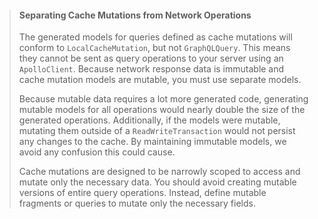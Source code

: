 > #### Separating Cache Mutations from Network Operations
>
> The generated models for queries defined as cache mutations will conform to `LocalCacheMutation`, but not `GraphQLQuery`. This means they cannot be sent as query operations to your server using an `ApolloClient`. Because network response data is immutable and cache mutation models are mutable, you must use separate models.
>
> Because mutable data requires a lot more generated code, generating mutable models for all operations would nearly double the size of the generated operations. Additionally, if the models were mutable, mutating them outside of a `ReadWriteTransaction` would not persist any changes to the cache. By maintaining immutable models, we avoid any confusion this could cause.
>
> Cache mutations are designed to be narrowly scoped to access and mutate only the necessary data. You should avoid creating mutable versions of entire query operations. Instead, define mutable fragments or queries to mutate only the necessary fields.